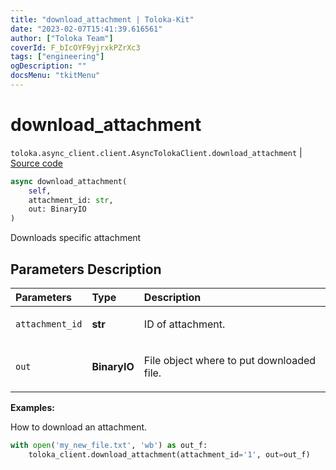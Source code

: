 ```yaml
---
title: "download_attachment | Toloka-Kit"
date: "2023-02-07T15:41:39.616561"
author: ["Toloka Team"]
coverId: F_bIcOYF9yjrxkPZrXc3
tags: ["engineering"]
ogDescription: ""
docsMenu: "tkitMenu"
---
```


# download_attachment
`toloka.async_client.client.AsyncTolokaClient.download_attachment` | [Source code](https://github.com/Toloka/toloka-kit/blob/v1.1.3/src/async_client/client.py#L0)

```python
async download_attachment(
    self,
    attachment_id: str,
    out: BinaryIO
)
```

Downloads specific attachment

## Parameters Description

| Parameters | Type | Description |
| :----------| :----| :-----------|
`attachment_id`|**str**|<p>ID of attachment.</p>
`out`|**BinaryIO**|<p>File object where to put downloaded file.</p>

**Examples:**

How to download an attachment.

```python
with open('my_new_file.txt', 'wb') as out_f:
    toloka_client.download_attachment(attachment_id='1', out=out_f)
```